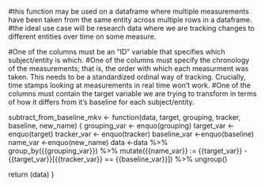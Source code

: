 #this function may be used on a dataframe where multiple measurements have been taken from the same entity across multiple rows in a dataframe.
#the ideal use case will be research data where we are tracking changes to different entities over time on some measure.

#One of the columns must be an "ID" variable that specifies which subject/entity is which.
#One of the columns must specify the chronology of the measurements; that is, the order with which each measurment was taken. This needs to be a standardized ordinal way of tracking. Crucially, time stamps looking at measurements in real time won't work.
#One of the columns must contain the target variable we are trying to transform in terms of how it differs from it's baseline for each subject/entity.




subtract_from_baseline_mkv <- function(data, target, grouping, tracker, baseline, new_name) {
  grouping_var <- enquo(grouping)
  target_var <- enquo(target)
  tracker_var <- enquo(tracker)
  baseline_var <-enquo(baseline)
  name_var <-enquo(new_name)
  data  <-data %>% 
            group_by({{grouping_var}}) %>% 
            mutate({{name_var}} := {{target_var}} - {{target_var}}[{{tracker_var}} == {{baseline_var}}]) %>%
            ungroup()
  
  return (data)
}
